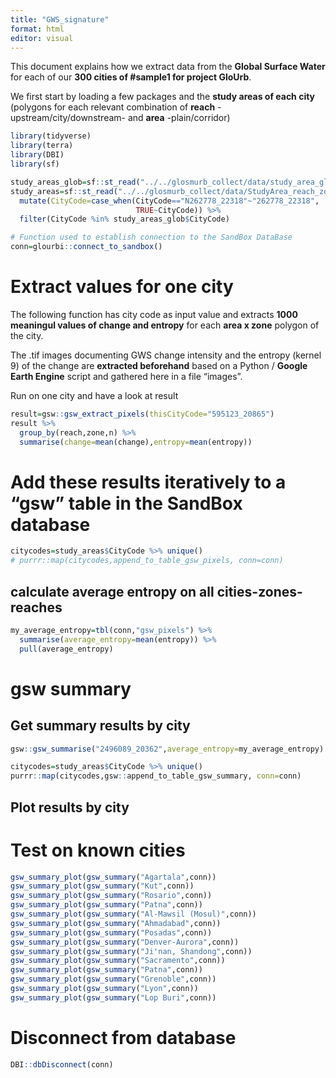 ```yaml
---
title: "GWS_signature"
format: html
editor: visual
---
```


This document explains how we extract data from the **Global Surface Water** for each of our **300 cities of #sample1 for project GloUrb**.

We first start by loading a few packages and the **study areas of each city** (polygons for each relevant combination of **reach** -upstream/city/downstream- and **area** -plain/corridor)

```r
library(tidyverse)
library(terra)
library(DBI)
library(sf)

study_areas_glob=sf::st_read("../../glosmurb_collect/data/study_area_global.shp")
study_areas=sf::st_read("../../glosmurb_collect/data/StudyArea_reach_zone.shp") %>% 
  mutate(CityCode=case_when(CityCode=="N262778_22318"~"262778_22318",
                            TRUE~CityCode)) %>% 
  filter(CityCode %in% study_areas_glob$CityCode)

# Function used to establish connection to the SandBox DataBase
conn=glourbi::connect_to_sandbox()
```

# Extract values for one city

The following function has city code as input value and extracts **1000 meaningul values of change and entropy** for each **area x zone** polygon of the city.

The .tif images documenting GWS change intensity and the entropy (kernel 9) of the change are **extracted beforehand** based on a Python / **Google Earth Engine** script and gathered here in a file "images".

Run on one city and have a look at result

```r
result=gsw::gsw_extract_pixels(thisCityCode="595123_20865")
result %>% 
  group_by(reach,zone,n) %>% 
  summarise(change=mean(change),entropy=mean(entropy))
```

# Add these results iteratively to a "gsw" table in the SandBox database

```r
citycodes=study_areas$CityCode %>% unique()
# purrr::map(citycodes,append_to_table_gsw_pixels, conn=conn)
```

## calculate average entropy on all cities-zones-reaches

```r
my_average_entropy=tbl(conn,"gsw_pixels") %>% 
  summarise(average_entropy=mean(entropy)) %>% 
  pull(average_entropy)
```

# gsw summary

## Get summary results by city

```r
gsw::gsw_summarise("2496089_20362",average_entropy=my_average_entropy)
```

```r
citycodes=study_areas$CityCode %>% unique()
purrr::map(citycodes,gsw::append_to_table_gsw_summary, conn=conn)
```


## Plot results by city

# Test on known cities

```r
gsw_summary_plot(gsw_summary("Agartala",conn)) 
gsw_summary_plot(gsw_summary("Kut",conn))
gsw_summary_plot(gsw_summary("Rosario",conn))
gsw_summary_plot(gsw_summary("Patna",conn))
gsw_summary_plot(gsw_summary("Al-Mawsil (Mosul)",conn)) 
gsw_summary_plot(gsw_summary("Ahmadabad",conn))
gsw_summary_plot(gsw_summary("Posadas",conn)) 
gsw_summary_plot(gsw_summary("Denver-Aurora",conn))
gsw_summary_plot(gsw_summary("Ji'nan, Shandong",conn))
gsw_summary_plot(gsw_summary("Sacramento",conn))
gsw_summary_plot(gsw_summary("Patna",conn))
gsw_summary_plot(gsw_summary("Grenoble",conn))
gsw_summary_plot(gsw_summary("Lyon",conn))
gsw_summary_plot(gsw_summary("Lop Buri",conn))
```

# Disconnect from database 

```r
DBI::dbDisconnect(conn)
```
